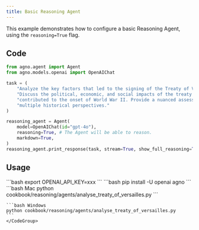 ```yaml
---
title: Basic Reasoning Agent
---
```


This example demonstrates how to configure a basic Reasoning Agent, using the `reasoning=True` flag.

## Code

```python cookbook/reasoning/agents/analyse_treaty_of_versailles.py
from agno.agent import Agent
from agno.models.openai import OpenAIChat

task = (
    "Analyze the key factors that led to the signing of the Treaty of Versailles in 1919. "
    "Discuss the political, economic, and social impacts of the treaty on Germany and how it "
    "contributed to the onset of World War II. Provide a nuanced assessment that includes "
    "multiple historical perspectives."
)

reasoning_agent = Agent(
    model=OpenAIChat(id="gpt-4o"),
    reasoning=True, # The Agent will be able to reason.
    markdown=True,
)
reasoning_agent.print_response(task, stream=True, show_full_reasoning=True)
```

## Usage

<Steps>
  <Snippet file="create-venv-step.mdx" />

  <Step title="Set your API key">
    ```bash
    export OPENAI_API_KEY=xxx
    ```
  </Step>

  <Step title="Install libraries">
    ```bash
    pip install -U openai agno
    ```
  </Step>

  <Step title="Run Example">
    <CodeGroup>
    ```bash Mac
    python cookbook/reasoning/agents/analyse_treaty_of_versailles.py
    ```

    ```bash Windows
    python cookbook/reasoning/agents/analyse_treaty_of_versailles.py
    ```
    </CodeGroup>
  </Step>
</Steps>
